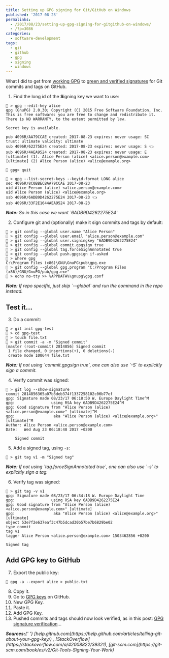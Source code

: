 ---
title: Setting up GPG signing for Git/GitHub on Windows
published: '2017-08-23'
permalinks:
  - /2017/08/23/setting-up-gpg-signing-for-gitgithub-on-windows/
  - /?p=3086
categories:
  - software-development
tags:
  - git
  - github
  - gpg
  - signing
  - windows
---

What I did to get from [working GPG](/?p=3077) to [green and verified signatures](https://github.com/blog/2144-gpg-signature-verification) for Git commits and tags on GitHub.

1. Find the long id of the <b>S</b>igning key we want to use:

```dos
🔶 > gpg --edit-key alice
gpg (GnuPG) 2.0.30; Copyright (C) 2015 Free Software Foundation, Inc.
This is free software: you are free to change and redistribute it.
There is NO WARRANTY, to the extent permitted by law.

Secret key is available.

pub 4096R/AA79CCAE created: 2017-08-23 expires: never usage: SC
trust: ultimate validity: ultimate
sub 4096R/62275E24 created: 2017-08-23 expires: never usage: S 👈
sub 4096R/4AEA9524 created: 2017-08-23 expires: never usage: E
[ultimate] (1). Alice Person (alice) <alice.person@example.com>
[ultimate] (2) Alice Person (alice) <alice@example.org>

🔶 gpg> quit

🔶 > gpg --list-secret-keys --keyid-format LONG alice
sec 4096R/8C0BBECBAA79CCAE 2017-08-23
uid Alice Person (alice) <alice.person@example.com>
uid Alice Person (alice) <alice@example.org>
ssb 4096R/6ADB9D4262275E24 2017-08-23 👈
ssb 4096R/33F2E1644AEA9524 2017-08-23

```

<i>
  <b>Note:</b> So in this case we want `6ADB9D4262275E24`
</i>

2. Configure git and (optionally) make it sign commits and tags by default:

```dos
🔷 > git config --global user.name "Alice Person"
🔷 > git config --global user.email "alice.person@example.com"
🔶 > git config --global user.signingkey "6ADB9D4262275E24"
🔷 > git config --global commit.gpgsign true
🔷 > git config --global tag.forceSignAnnotated true
🔷 > git config --global push.gpgsign if-asked
🔶 > where gpg
C:\Program Files (x86)\GNU\GnuPG\pub\gpg.exe
🔶 > git config --global gpg.program "C:/Program Files (x86)/GNU/GnuPG/pub/gpg.exe"
🔶 > echo no-tty >> %APPDATA%\gnupg\gpg.conf
```

<i>
  <b>Note:</b> If repo specific, just skip `--global` and run the command in the
  repo instead.
</i>

## Test it...

3. Do a commit:

```dos
🔷 > git init gpg-test
🔷 > cd gpg-test
🔷 > touch file.txt
🔶 > git commit -a -m "Signed commit"
[master (root-commit) 2814856] Signed commit
 1 file changed, 0 insertions(+), 0 deletions(-)
 create mode 100644 file.txt
```

<i>
  <b>Note:</b> If not using `commit.gpgsign true`, one can also use `-S` to
  explicitly sign a commit.
</i>

4. Verify commit was signed:

```dos
🔷 > git log --show-signature
commit 2814856365a07b3deb374f1337258102c06b77ef
gpg: Signature made 08/23/17 06:18:50 W. Europe Daylight Time^M
gpg:                using RSA key 6ADB9D4262275E24^M
gpg: Good signature from "Alice Person (alice) <alice.person@example.com>" [ultimate]^M
gpg:                 aka "Alice Person (alice) <alice@example.org>" [ultimate]^M
Author: Alice Person <alice.person@example.com>
Date:   Wed Aug 23 06:18:48 2017 +0200

    Signed commit

```

5. Add a signed tag, using `-s`:

```dos
🔶 > git tag v1 -m "Signed tag"
```

<i>
  <b>Note:</b> If not using `tag.forceSignAnnotated true`, one can also use `-s`
  to explicitly sign a tag.
</i>

6. Verify tag was signed:

```dos
🔷 > git tag -v v1
gpg: Signature made 08/23/17 06:34:18 W. Europe Daylight Time
gpg:                using RSA key 6ADB9D4262275E24
gpg: Good signature from "Alice Person (alice) <alice.person@example.com>" [ultimate]
gpg:                 aka "Alice Person (alice) <alice@example.org>" [ultimate]
object 53e7f2e637eaf3c47b5dcad30b57be7b6829be02
type commit
tag v1
tagger Alice Person <alice.person@example.com> 1503462856 +0200

Signed tag
```

## Add GPG key to GitHub

7. Export the public key:

```dos
🔶 gpg -a --export alice > public.txt
```

8. Copy it.
9. Go to [GPG keys](https://github.com/settings/keys) on GitHub.
10. New GPG Key.
11. Paste it.
12. Add GPG Key.
13. Pushed commits and tags should now look verified, as in this post:
    [GPG signature verification](https://github.com/blog/2144-gpg-signature-verification)...

<i>
  <b>Sources:</b>{' '}
  [help.github.com](https://help.github.com/articles/telling-git-about-your-gpg-key/)
  , [StackOverflow](https://stackoverflow.com/a/42008822/39321),
  [git-scm.com](https://git-scm.com/book/es/v2/Git-Tools-Signing-Your-Work)
</i>
